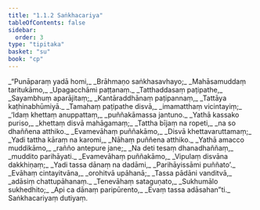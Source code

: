 ```yaml
---
title: "1.1.2 Saṅkhacariya"
tableOfContents: false
sidebar:
  order: 3
type: "tipitaka"
basket: "su"
book: "cp"
---
```



<DynamicBreadcrumb />

<Division number="11" book="cp" bookNo="21" page="386">

<Paragraph number="13" type="verses" book="cp">
_“Punāparaṃ yadā homi,_  
_Brāhmaṇo saṅkhasavhayo;_  
_Mahāsamuddaṃ taritukāmo,_  
_Upagacchāmi paṭṭanaṃ._  

</Paragraph>

</Division>
<Division number="12" book="cp" bookNo="21" page="386">

<Paragraph number="14" type="verses" book="cp">
_Tatthaddasaṃ paṭipathe,_  
_Sayambhuṃ aparājitaṃ;_  
_Kantāraddhānaṃ paṭipannaṃ,_  
_Tattāya kaṭhinabhūmiyā._  

</Paragraph>

</Division>
<Division number="13" book="cp" bookNo="21" page="386">

<Paragraph number="15" type="verses" book="cp">
_Tamahaṃ paṭipathe disvā,_  
_imamatthaṃ vicintayiṃ;_  
_‘Idaṃ khettaṃ anuppattaṃ,_  
_puññakāmassa jantuno._  

</Paragraph>

</Division>
<Division number="14" book="cp" bookNo="21" page="386">

<Paragraph number="16" type="verses" book="cp">
_Yathā kassako puriso,_  
_khettaṃ disvā mahāgamaṃ;_  
_Tattha bījaṃ na ropeti,_  
_na so dhaññena atthiko._  

</Paragraph>

</Division>
<Division number="15" book="cp" bookNo="21" page="386">

<Paragraph number="17" type="verses" book="cp">
_Evamevāhaṃ puññakāmo,_  
_Disvā khettavaruttamaṃ;_  
_Yadi tattha kāraṃ na karomi,_  
_Nāhaṃ puññena atthiko._  

</Paragraph>

</Division>
<Division number="16" book="cp" bookNo="21" page="386">

<Paragraph number="18" type="verses" book="cp">
_Yathā amacco muddikāmo,_  
_rañño antepure jane;_  
_Na deti tesaṃ dhanadhaññaṃ,_  
_muddito parihāyati._  

</Paragraph>

</Division>
<Division number="17" book="cp" bookNo="21" page="386">

<Paragraph number="19" type="verses" book="cp">
_Evamevāhaṃ puññakāmo,_  
_Vipulaṃ disvāna dakkhiṇaṃ;_  
_Yadi tassa dānaṃ na dadāmi,_  
_Parihāyissāmi puññato’._  

</Paragraph>

</Division>
<Division number="18" book="cp" bookNo="21" page="386">

<Paragraph number="20" type="verses" book="cp">
_Evāhaṃ cintayitvāna,_  
_orohitvā upāhanā;_  
_Tassa pādāni vanditvā,_  
_adāsiṃ chattupāhanaṃ._  

</Paragraph>

</Division>
<Division number="19" book="cp" bookNo="21" page="387">

<Paragraph number="21" type="verses" book="cp">
_Tenevāhaṃ sataguṇato,_  
_Sukhumālo sukhedhito;_  
_Api ca dānaṃ paripūrento,_  
_Evaṃ tassa adāsahan”ti._  


</Paragraph>
</Division>

<Paragraph number="22" type="center" book="cp">
Saṅkhacariyaṃ dutiyaṃ.
</Paragraph>
